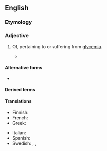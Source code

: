 ==English==
{{wikipedia|Glycemic index}}

===Etymology===
{{suffix|en|glycemia|ic}}

===Adjective===
{{en-adj}}

# {{lb|en|American spelling}} Of, pertaining to or suffering from [[glycemia]].
#* {{quote-journal|en|journal=The Medical and Surgical Reporter|page=668|title=The Pathogeny of Diabetes|passage=The true '''glycemic''' function consists in active nutritive changes which prepare, transform and utilize the sugary materials of the blood.|date=29 April 1893}}

====Alternative forms====
* {{l|en|glycaemic}}

====Derived terms====
{{der2|en
|nonglycemic
|antiglycemic
|neuroglycemic
|aglycemic}}

====Translations====
{{trans-top|glycemic}}
* Finnish: {{t|fi|glykeeminen}}
* French: {{t+|fr|glycémique}}
* Greek: {{t+|el|γλυκαιμικός}}
{{trans-mid}}
* Italian: {{t|it|glicemico}}
* Spanish: {{t|es|glucémico}}
* Swedish: {{t|sv|glykemisk|c}}, {{t|sv|glykemiskt|n}}, {{t|sv|glykemiska|p}}
{{trans-bottom}}